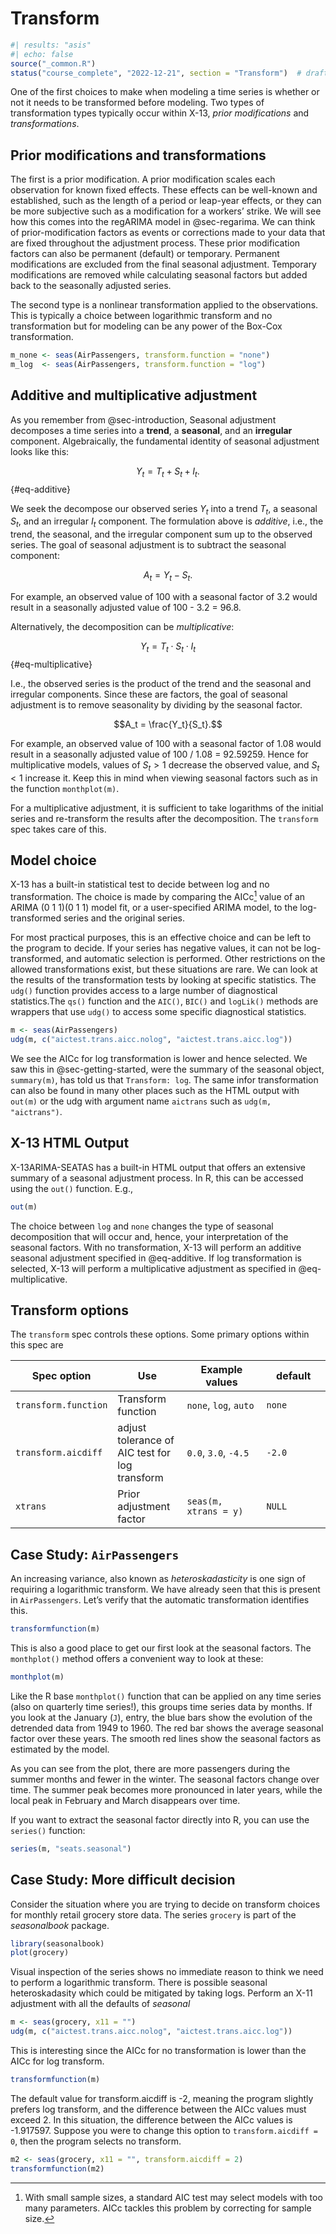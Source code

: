 # Transform {#sec-transform}

```r
#| results: "asis"
#| echo: false
source("_common.R")
status("course_complete", "2022-12-21", section = "Transform")  # drafting, polishing, complete
```

```{=html}
<!--
-   Discuss multiplicative vs additive adjustment

-   How to use the transform spec

- Transform is a nice way to introduce automatic model testing. Easy to see the decision made. 

-   This is our first chance to mention the idea of test first then hard-code in production

-   Case Study idea: Decide between log vs non-log transformation
 -->
```
One of the first choices to make when modeling a time series is whether or not it needs to be transformed before modeling.
Two types of transformation types typically occur within X-13, *prior modifications* and *transformations*.

## Prior modifications and transformations

The first is a prior modification.
A prior modification scales each observation for known fixed effects.
These effects can be well-known and established, such as the length of a period or leap-year effects, or they can be more subjective such as a modification for a workers' strike.
We will see how this comes into the regARIMA model in @sec-regarima.
We can think of prior-modification factors as events or corrections made to your data that are fixed throughout the adjustment process.
These prior modification factors can also be permanent (default) or temporary.
Permanent modifications are excluded from the final seasonal adjustment.
Temporary modifications are removed while calculating seasonal factors but added back to the seasonally adjusted series.

The second type is a nonlinear transformation applied to the observations.
This is typically a choice between logarithmic transform and no transformation but for modeling can be any power of the Box-Cox transformation.

```r
m_none <- seas(AirPassengers, transform.function = "none")
m_log  <- seas(AirPassengers, transform.function = "log")
```

## Additive and multiplicative adjustment {#sec-additive-and-multiplicative-adjustment}

As you remember from @sec-introduction, Seasonal adjustment decomposes a time series into a **trend**, a **seasonal**, and an **irregular** component.
Algebraically, the fundamental identity of seasonal adjustment looks like this:

$$Y_t = T_t + S_t + I_t.$$ {#eq-additive}

We seek the decompose our observed series $Y_t$ into a trend $T_t$, a seasonal $S_t$, and an irregular $I_t$ component.
The formulation above is *additive*, i.e., the trend, the seasonal, and the irregular component sum up to the observed series.
The goal of seasonal adjustment is to subtract the seasonal component:

$$A_t = Y_t - S_t.$$

For example, an observed value of 100 with a seasonal factor of 3.2 would result in a seasonally adjusted value of 100 - 3.2 = 96.8.

Alternatively, the decomposition can be *multiplicative*:

$$Y_t = T_t \cdot S_t \cdot I_t$$ {#eq-multiplicative}

I.e., the observed series is the product of the trend and the seasonal and irregular components.
Since these are factors, the goal of seasonal adjustment is to remove seasonality by dividing by the seasonal factor.

$$A_t = \frac{Y_t}{S_t}.$$

For example, an observed value of 100 with a seasonal factor of 1.08 would result in a seasonally adjusted value of 100 / 1.08 = 92.59259.
Hence for multiplicative models, values of $S_t > 1$ decrease the observed value, and $S_t < 1$ increase it.
Keep this in mind when viewing seasonal factors such as in the function `monthplot(m)`.

For a multiplicative adjustment, it is sufficient to take logarithms of the initial series and re-transform the results after the decomposition.
The `transform` spec takes care of this.

## Model choice

X-13 has a built-in statistical test to decide between log and no transformation.
The choice is made by comparing the AICc[^22-transform-1] value of an ARIMA (0 1 1)(0 1 1) model fit, or a user-specified ARIMA model, to the log-transformed series and the original series.

[^22-transform-1]: With small sample sizes, a standard AIC test may select models with too many parameters.
    AICc tackles this problem by correcting for sample size.

For most practical purposes, this is an effective choice and can be left to the program to decide.
If your series has negative values, it can not be log-transformed, and automatic selection is performed.
Other restrictions on the allowed transformations exist, but these situations are rare.
We can look at the results of the transformation tests by looking at specific statistics.
The `udg()` function provides access to a large number of diagnostical statistics.The `qs()` function and the `AIC()`, `BIC()` and `logLik()` methods are wrappers that use `udg()` to access some specific diagnostical statistics.

```r
m <- seas(AirPassengers)
udg(m, c("aictest.trans.aicc.nolog", "aictest.trans.aicc.log"))
```

We see the AICc for log transformation is lower and hence selected.
We saw this in @sec-getting-started, were the summary of the seasonal object, `summary(m)`, has told us that `Transform: log`.
The same infor transformation can also be found in many other places such as the HTML output with `out(m)` or the udg with argument name `aictrans` such as `udg(m, "aictrans")`.

::: callout-tip
## X-13 HTML Output

X-13ARIMA-SEATAS has a built-in HTML output that offers an extensive summary of a seasonal adjustment process.
In R, this can be accessed using the `out()` function.
E.g.,

```r
out(m)
```
:::

The choice between `log` and `none` changes the type of seasonal decomposition that will occur and, hence, your interpretation of the seasonal factors.
With no transformation, X-13 will perform an additive seasonal adjustment specified in @eq-additive.
If log transformation is selected, X-13 will perform a multiplicative adjustment as specified in @eq-multiplicative.

## Transform options

The `transform` spec controls these options.
Some primary options within this spec are

| Spec option          | Use                                            | Example values        | default |
|-----------------|-----------------|---------------------|-----------------|
| `transform.function` | Transform function                             | `none`, `log`, `auto` | `none`  |
| `transform.aicdiff`  | adjust tolerance of AIC test for log transform | `0.0`, `3.0`, `-4.5`  | `-2.0`  |
| `xtrans`             | Prior adjustment factor                        | `seas(m, xtrans = y)` | `NULL`  |

## Case Study: `AirPassengers`

An increasing variance, also known as *heteroskadasticity* is one sign of requiring a logarithmic transform.
We have already seen that this is present in `AirPassengers`.
Let's verify that the automatic transformation identifies this.

```r
transformfunction(m)
```

This is also a good place to get our first look at the seasonal factors.
The `monthplot()` method offers a convenient way to look at these:

```r
monthplot(m)
```

Like the R base `monthplot()` function that can be applied on any time series (also on quarterly time series!), this groups time series data by months.
If you look at the January (`J`), entry, the blue bars show the evolution of the detrended data from 1949 to 1960.
The red bar shows the average seasonal factor over these years.
The smooth red lines show the seasonal factors as estimated by the model.

As you can see from the plot, there are more passengers during the summer months and fewer in the winter.
The seasonal factors change over time.
The summer peak becomes more pronounced in later years, while the local peak in February and March disappears over time.

If you want to extract the seasonal factor directly into R, you can use the `series()` function:

``` r
series(m, "seats.seasonal")
```

## Case Study: More difficult decision

Consider the situation where you are trying to decide on transform choices for monthly retail grocery store data.
The series `grocery` is part of the *seasonalbook* package.

```r
library(seasonalbook)
plot(grocery)
```

Visual inspection of the series shows no immediate reason to think we need to perform a logarithmic transform.
There is possible seasonal heteroskadasity which could be mitigated by taking logs.
Perform an X-11 adjustment with all the defaults of *seasonal*

```r
m <- seas(grocery, x11 = "")
udg(m, c("aictest.trans.aicc.nolog", "aictest.trans.aicc.log"))
```

This is interesting since the AICc for no transformation is lower than the AICc for log transform.

```r
transformfunction(m)
```

The default value for transform.aicdiff is -2, meaning the program slightly prefers log transform, and the difference between the AICc values must exceed 2.
In this situation, the difference between the AICc values is -1.917597.
Suppose you were to change this option to `transform.aicdiff = 0`, then the program selects no transform.

```r
m2 <- seas(grocery, x11 = "", transform.aicdiff = 2)
transformfunction(m2)
```
